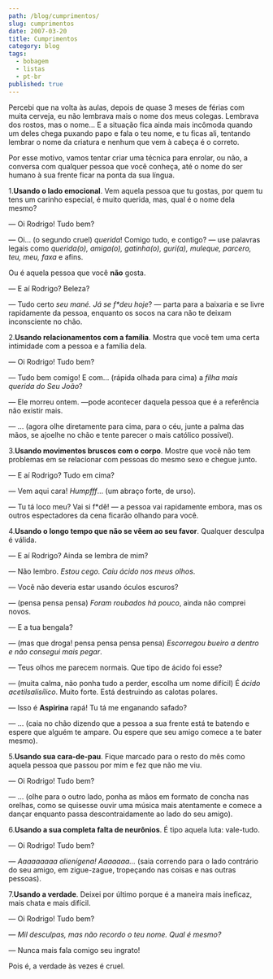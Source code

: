 ```yaml
---
path: /blog/cumprimentos/
slug: cumprimentos
date: 2007-03-20
title: Cumprimentos
category: blog
tags:
  - bobagem
  - listas
  - pt-br
published: true
---
```


Percebi que na volta às aulas, depois de quase 3 meses de férias com muita cerveja, eu não lembrava mais o nome dos meus colegas. Lembrava dos rostos, mas o nome… E a situação fica ainda mais incômoda quando um deles chega puxando papo e fala o teu nome, e tu ficas ali, tentando lembrar o nome da criatura e nenhum que vem à cabeça é o correto.

Por esse motivo, vamos tentar criar uma técnica para enrolar, ou não, a conversa com qualquer pessoa que você conheça, até o nome do ser humano à sua frente ficar na ponta da sua língua.

1.**Usando o lado emocional**. Vem aquela pessoa que tu gostas, por quem tu tens um carinho especial, é muito querida, mas, qual é o nome dela mesmo?

— Oi Rodrigo! Tudo bem?

— Oi… (o segundo cruel) _querida_! Comigo tudo, e contigo? — use palavras legais como _querida(o), amiga(o), gatinha(o), guri(a), muleque, parcero, teu, meu, faxa_ e afins.

Ou é aquela pessoa que você **não** gosta.

— E aí Rodrigo? Beleza?

— Tudo certo _seu mané. Já se f\*deu hoje_? — parta para a baixaria e se livre rapidamente da pessoa, enquanto os socos na cara não te deixam inconsciente no chão.

2.**Usando relacionamentos com a família**. Mostra que você tem uma certa intimidade com a pessoa e a família dela.

— Oi Rodrigo! Tudo bem?

— Tudo bem comigo! E com… (rápida olhada para cima) a _filha mais querida do Seu João_?

— Ele morreu ontem. —pode acontecer daquela pessoa que é a referência não existir mais.

— … (agora olhe diretamente para cima, para o céu, junte a palma das mãos, se ajoelhe no chão e tente parecer o mais católico possível).

3.**Usando movimentos bruscos com o corpo**. Mostre que você não tem problemas em se relacionar com pessoas do mesmo sexo e chegue junto.

— E aí Rodrigo? Tudo em cima?

— Vem aqui cara! _Humpfff_… (um abraço forte, de urso).

— Tu tá loco meu? Vai si f\*dê! — a pessoa vai rapidamente embora, mas os outros espectadores da cena ficarão olhando para você.

4.**Usando o longo tempo que não se vêem ao seu favor**. Qualquer desculpa é válida.

— E aí Rodrigo? Ainda se lembra de mim?

— Não lembro. _Estou cego. Caiu ácido nos meus olhos_.

— Você não deveria estar usando óculos escuros?

— (pensa pensa pensa) _Foram roubados há pouco_, ainda não comprei novos.

— E a tua bengala?

— (mas que droga! pensa pensa pensa pensa) _Escorregou bueiro a dentro e não consegui mais pegar_.

— Teus olhos me parecem normais. Que tipo de ácido foi esse?

— (muita calma, não ponha tudo a perder, escolha um nome difícil) É _ácido acetilsalisílico_. Muito forte. Está destruindo as calotas polares.

— Isso é **Aspirina** rapá! Tu tá me enganando safado?

— … (caia no chão dizendo que a pessoa a sua frente está te batendo e espere que alguém te ampare. Ou espere que seu amigo comece a te bater mesmo).

5.**Usando sua cara-de-pau**. Fique marcado para o resto do mês como aquela pessoa que passou por mim e fez que não me viu.

— Oi Rodrigo! Tudo bem?

— … (olhe para o outro lado, ponha as mãos em formato de concha nas orelhas, como se quisesse ouvir uma música mais atentamente e comece a dançar enquanto passa descontraidamente ao lado do seu amigo).

6.**Usando a sua completa falta de neurônios**. É tipo aquela luta: vale-tudo.

— Oi Rodrigo! Tudo bem?

— _Aaaaaaaaa alienígena! Aaaaaaa…_ (saia correndo para o lado contrário do seu amigo, em zigue-zague, tropeçando nas coisas e nas outras pessoas).

7.**Usando a verdade**. Deixei por último porque é a maneira mais ineficaz, mais chata e mais difícil.

— Oi Rodrigo! Tudo bem?

— _Mil desculpas, mas não recordo o teu nome. Qual é mesmo?_

— Nunca mais fala comigo seu ingrato!

Pois é, a verdade às vezes é cruel.
